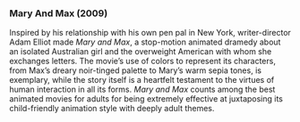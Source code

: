 ### Mary And Max (2009)

Inspired by his relationship with his own pen pal in New York, writer-director Adam Elliot made _Mary and Max_, a stop-motion animated dramedy about an isolated Australian girl and the overweight American with whom she exchanges letters. The movie’s use of colors to represent its characters, from Max’s dreary noir-tinged palette to Mary’s warm sepia tones, is exemplary, while the story itself is a heartfelt testament to the virtues of human interaction in all its forms. _Mary and Max_ counts among the best animated movies for adults for being extremely effective at juxtaposing its child-friendly animation style with deeply adult themes.